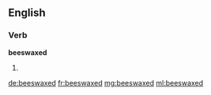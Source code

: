 ==English==

===Verb===
'''beeswaxed'''

# {{past of|beeswax}}

[[de:beeswaxed]]
[[fr:beeswaxed]]
[[mg:beeswaxed]]
[[ml:beeswaxed]]